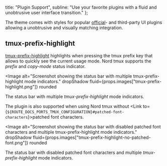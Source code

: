 

  title: "Plugin Support",
  subline: "Use your favorite plugins with a fluid and unobtrusive user interface transition."
};

<ShrinkedWidth value={25}>

<SpaceBox mTop={4} mBottom={4}>
  <Plugin />
</SpaceBox>

</ShrinkedWidth>

<ShrinkedWidth value={80}>

<WIPNotice />

The theme comes with styles for popular [official][gh-tmux-plugins]- and third-party UI plugins allowing a unobtrusive and visually matching integration.

## tmux-prefix-highlight

[tmux-prefix-highlight][gh-tmux-plugins/tmux-prefix-highlight] highlights when pressing the tmux prefix key that allows to quickly see the current usage mode.
Nord tmux supports the _prefix_ and _copy-mode_ status indicator.

<Image
  alt="Screenshot showing the status bar with multiple tmux-prefix-highlight mode indicators."
  dropShadow
  fluid={props.images["tmux-prefix-highlight.png"]}
  rounded
>
  <span>
    The status bar with multiple <em>tmux-prefix-highlight</em> mode indicators.
  </span>
</Image>

The plugin is also supported when using Nord tmux without <Link to={`${ROUTE_DOCS_PORTS_TMUX_CONFIGURATION}#patched-font-characters`}>patched font characters</Link>.

<Image
  alt="Screenshot showing the status bar with disabled patched font characters and multiple tmux-prefix-highlight mode indicators."
  dropShadow
  fluid={props.images["tmux-prefix-highlight-no-patched-font.png"]}
  rounded
>
  <span>
    The status bar with disabled patched font characters and multiple <em>tmux-prefix-highlight</em> mode indicators.
  </span>
</Image>

</ShrinkedWidth>

[gh-tmux-plugins]: https://github.com/tmux-plugins
[gh-tmux-plugins/tmux-prefix-highlight]: https://github.com/tmux-plugins/tmux-prefix-highlight
